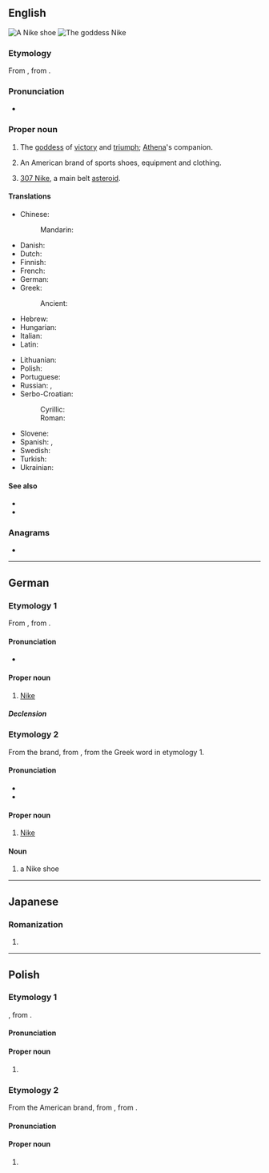 {{also|Niké}}
==English==
{{wikipedia|Nike (mythology)}}
{{wikipedia|Nike Inc.}}

[[File:Zoom elite 2.png|thumb|right|A '''Nike''' shoe]]
[[File:Goddess Nike.jpg|thumb|right|The goddess '''Nike''']]

===Etymology===
From {{etyl|grc|en}} {{m|grc|Νίκη}}, from {{m|grc|νίκη||victory}}.

===Pronunciation===
* {{IPA|en|/ˈnaɪki/}}

===Proper noun===
{{en-proper noun}}

# {{lb|en|Greek god}} The [[goddess]] of [[victory]] and [[triumph]]; [[Athena]]'s companion.
# An American brand of sports shoes, equipment and clothing.
# {{lb|en|astronomy}} [[307 Nike]], a main belt [[asteroid]].

====Translations====
{{trans-top|Greek goddess of victory}}
* Chinese:
*: Mandarin: {{t|cmn|尼刻|tr=Níkè|sc=Hani}}
* Danish: {{t|da|Nike|f}}
* Dutch: {{t|nl|Nikè|f}}
* Finnish: {{t|fi|Nike|f}}
* French: {{t|fr|Niké|f}}
* German: {{t+|de|Nike|f}}
* Greek: {{t+|el|Νίκη|f}}
*: Ancient: {{t|grc|Νίκη|f}}
* Hebrew: {{t|he|ניקה|f|sc=Hebr}}
* Hungarian: {{t+|hu|Niké}}
* Italian: {{t|it|Nike}}
* Latin: {{t|la|Nice|f}}
{{trans-mid}}
* Lithuanian: {{t|lt|Nikė|f}}
* Polish: {{t+|pl|Nike|f}}
* Portuguese: {{t+|pt|Nice|f}}
* Russian: {{t+|ru|Ни́ка|f}}, {{t|ru|Нике|f}}
* Serbo-Croatian:
*: Cyrillic: {{t|sh|Ника|f|sc=Cyrl}}
*: Roman: {{t+|sh|Nika|f}}
* Slovene: {{t|sl|Nike|f}}
* Spanish: {{t|es|Niké}}, {{t|es|Nice}}
* Swedish: {{t|sv|Nike|f}}
* Turkish: {{t|tr|Nike|f}}
* Ukrainian: {{t|uk|Ніке|f}}
{{trans-bottom}}

====See also====
* {{l|en|Nikes}}
* {{l|en|Victoria}}

===Anagrams===
* {{anagrams|en|a=eikn|Enki|inke|kine|kine-}}

----

==German==

===Etymology 1===
From {{der|de|grc|Νίκη}}, from {{m|grc|νίκη||victory}}.

====Pronunciation====
* {{IPA|de|/ˈniːkə/|/ˈniːke/}}

====Proper noun====
{{de-proper noun|f.gen:-:s[without the article]}}

# {{lb|de|Greek mythology}} [[#English|Nike]]

=====Declension=====
{{de-ndecl|f.gen:-:s[without the article].sg}}

===Etymology 2===
From the brand, from {{der|de|en|Nike}}, from the Greek word in etymology 1.

====Pronunciation====
* {{IPA|de|/ˈnaɪ̯ki/}}
* {{IPA|de|/naɪ̯k/}}

====Proper noun====
{{de-proper noun|n}}

# [[#English|Nike]] {{gloss|company}}

====Noun====
{{de-noun|m,(s),s}}

# a Nike shoe

----

==Japanese==

===Romanization===
{{ja-romaji}}

# {{ja-romanization of|ニケ}}

----

==Polish==
{{wp|lang=pl}}

===Etymology 1===
{{bor+|pl|grc|Νίκη}}, from {{m|grc|νίκη||victory}}.

====Pronunciation====
{{pl-p|a=LL-Q809 (pol)-Olaf-Nike.wav}}

====Proper noun====
{{pl-proper noun|f|indecl=yes}}

# {{l|en|Nike}} {{gl|Greek goddess}}

===Etymology 2===
From the American brand, from {{der|pl|en|Nike}}, from {{der|en|grc|Νίκη}}.

====Pronunciation====
{{pl-p|najki|h=Ni.ki|r=ajki}}

====Proper noun====
{{pl-proper noun|f|indecl=yes}}

# {{l|en|Nike}} {{gl|company}}

{{C|pl|Greek deities}}